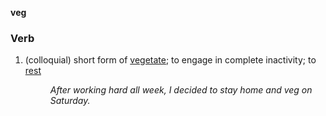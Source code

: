 '''veg'''
===Verb===
#(colloquial) short form of [[vegetate]]; to engage in complete inactivity; to [[rest]]
#:''After working hard all week, I decided to stay home and veg on Saturday.''